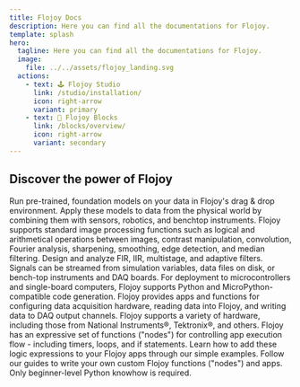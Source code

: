 ```yaml
---
title: Flojoy Docs
description: Here you can find all the documentations for Flojoy.
template: splash
hero:
  tagline: Here you can find all the documentations for Flojoy.
  image:
    file: ../../assets/flojoy_landing.svg
  actions:
    - text: 🕹️ Flojoy Studio
      link: /studio/installation/
      icon: right-arrow
      variant: primary
    - text: 🔮 Flojoy Blocks
      link: /blocks/overview/
      icon: right-arrow
      variant: secondary
---
```



## Discover the power of Flojoy

<CardGrid stagger>
  <Card title="🤖 AI & ML">
    Run pre-trained, foundation models on your data in Flojoy's drag & drop
    environment. Apply these models to data from the physical world by
    combining them with sensors, robotics, and benchtop instruments.
  </Card>
  <Card title="🩻 Image Processing">
    Flojoy supports standard image processing functions such as logical and
    arithmetical operations between images, contrast manipulation, convolution,
    Fourier analysis, sharpening, smoothing, edge detection, and median filtering.
  </Card>
  <Card title="📡 Signal Processing">
    Design and analyze FIR, IIR, multistage, and adaptive filters. Signals can
    be streamed from simulation variables, data files on disk, or bench-top
    instruments and DAQ boards. For deployment to microcontrollers and
    single-board computers, Flojoy supports Python and MicroPython-compatible
    code generation.
  </Card>
  <Card title="📻 Instrument Control">
    Flojoy provides apps and functions for configuring data acquisition hardware,
    reading data into Flojoy, and writing data to DAQ output channels.
    Flojoy supports a variety of hardware, including those from National
    Instruments®, Tektronix®, and others.
  </Card>
  <Card title="⏲️ Loops & Timers">
    Flojoy has an expressive set of functions ("nodes") for controlling app
    execution flow - including timers, loops, and if statements. Learn how to
    add these logic expressions to your Flojoy apps through our simple examples.
  </Card>
  <Card title="🛠️ Build Your Own">
    Follow our guides to write your own custom Flojoy functions ("nodes") and apps.
    Only beginner-level Python knowhow is required.
  </Card>
</CardGrid>
